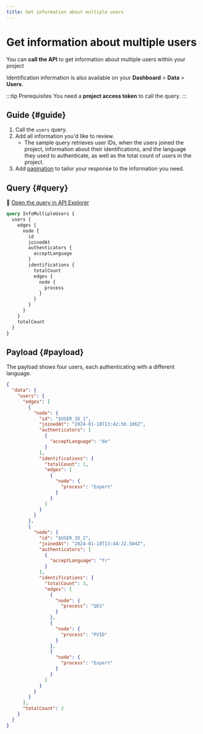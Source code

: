 ```yaml
---
title: Get information about multiple users
---
```


# Get information about multiple users

You can **call the API** to get information about multiple users within your project

Identification information is also available on your **Dashboard** > **Data** > **Users**.

:::tip Prerequisites
You need a **project access token** to call the query.
:::

## Guide {#guide}

1. Call the `users` query.
1. Add all information you'd like to review.
    - The sample query retrieves user IDs, when the users joined the project, information about their identifications, and the language they used to authenticate, as well as the total count of users in the project.
1. Add [pagination](../../../developers/using-api/pagination.mdx) to tailor your response to the information you need.

## Query {#query}

🔎 [Open the query in API Explorer](https://explorer.swan.io?query=cXVlcnkgSW5mb011bHRpcGxlVXNlcnMgewogIHVzZXJzIHsKICAgIGVkZ2VzIHsKICAgICAgbm9kZSB7CiAgICAgICAgaWQKICAgICAgICBqb2luZWRBdAogICAgICAgIGF1dGhlbnRpY2F0b3JzIHsKICAgICAgICAgIGFjY2VwdExhbmd1YWdlCiAgICAgICAgfQogICAgICAgIGlkZW50aWZpY2F0aW9ucyB7CiAgICAgICAgICB0b3RhbENvdW50CiAgICAgICAgICBlZGdlcyB7CiAgICAgICAgICAgIG5vZGUgewogICAgICAgICAgICAgIHByb2Nlc3MKICAgICAgICAgICAgfQogICAgICAgICAgfQogICAgICAgIH0KICAgICAgfQogICAgfQogICAgdG90YWxDb3VudAogIH0KfQo%3D&tab=api)

```graphql {5-6,8,10,14,20} showLineNumbers
query InfoMultipleUsers {
  users {
    edges {
      node {
        id
        joinedAt
        authenticators {
          acceptLanguage
        }
        identifications {
          totalCount
          edges {
            node {
              process
            }
          }
        }
      }
    }
    totalCount
  }
}
```

## Payload {#payload}

The payload shows four users, each authenticating with a different language.

```json {7-9,11,14-15,19,28-30,32,35-36,40,45,50,58} showLineNumbers
{
  "data": {
    "users": {
      "edges": [
        {
          "node": {
            "id": "$USER_ID_1",
            "joinedAt": "2024-01-18T13:42:50.106Z",
            "authenticators": [
              {
                "acceptLanguage": "de"
              }
            ],
            "identifications": {
              "totalCount": 1,
              "edges": [
                {
                  "node": {
                    "process": "Expert"
                  }
                }
              ]
            }
          }
        },
        {
          "node": {
            "id": "$USER_ID_2",
            "joinedAt": "2024-01-18T13:44:22.504Z",
            "authenticators": [
              {
                "acceptLanguage": "fr"
              }
            ],
            "identifications": {
              "totalCount": 3,
              "edges": [
                {
                  "node": {
                    "process": "QES"
                  }
                },
                {
                  "node": {
                    "process": "PVID"
                  }
                },
                {
                  "node": {
                    "process": "Expert"
                  }
                }
              ]
            }
          }
        }
      ],
      "totalCount": 2
    }
  }
}
```